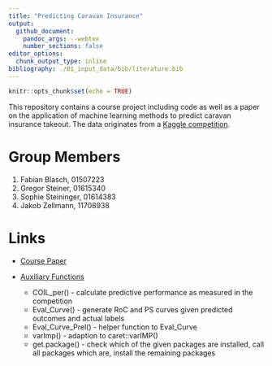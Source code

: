 ```yaml
---
title: "Predicting Caravan Insurance"
output: 
  github_document:
    pandoc_args: --webtex
    number_sections: false
editor_options: 
  chunk_output_type: inline
bibliography: ./01_input_data/bib/literature.bib
---
```


```r
knitr::opts_chunk$set(echo = TRUE)
```

This repository contains a course project including code as well as a paper on the application of machine learning methods to predict caravan insurance takeout. The data originates from a [Kaggle competition](https://www.kaggle.com/uciml/caravan-insurance-challenge).


# Group Members

1. Fabian Blasch, 01507223
2. Gregor Steiner, 01615340
3. Sophie Steininger, 01614383
4. Jakob Zellmann, 11708938

# Links

+ [Course Paper](https://github.com/Base-R-Best-R/Caravan_Insurance/blob/main/Paper/Paper_Caravan.pdf)

* [Auxiliary Functions](https://github.com/Base-R-Best-R/Caravan_Insurance/blob/main/Auxilliary.R)
    + COIL_per() - calculate predictive performance as measured in the competition
    + Eval_Curve() - generate RoC and PS curves given predicted outcomes and actual labels
    + Eval_Curve_Prel() - helper function to Eval_Curve 
    + varImp() - adaption to caret::varIMP()
    + get.package() - check which of the given packages are installed, call all packages which are, install the remaining packages
    




